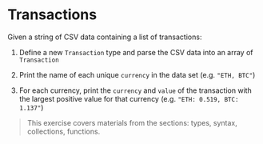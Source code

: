 
# Transactions

Given a string of CSV data containing a list of transactions:

1. Define a new `Transaction` type and parse the CSV data into an array of `Transaction`

2. Print the name of each unique `currency` in the data set (e.g. `"ETH, BTC"`)

3. For each currency, print the `currency` and `value` of the transaction with the largest positive value for that currency (e.g. `"ETH: 0.519, BTC: 1.137"`)

> This exercise covers materials from the sections: types, syntax, collections, functions.

<Example
  height={850}
  code={transactionsStarter}
/>
